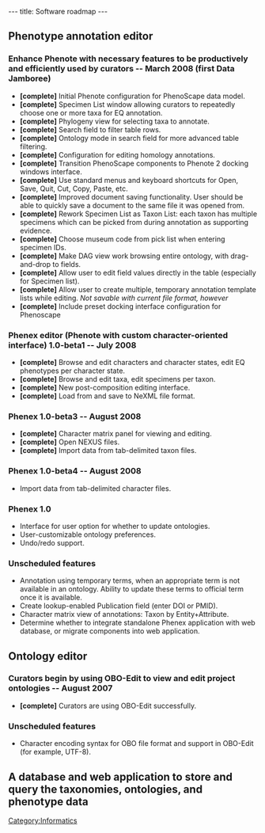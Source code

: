---
title: Software roadmap
---

==Phenotype annotation editor==
===Enhance Phenote with necessary features to be productively and efficiently used by curators -- March 2008 (first Data Jamboree)===
* '''[complete]''' Initial Phenote configuration for PhenoScape data model.
* '''[complete]''' Specimen List window allowing curators to repeatedly choose one or more taxa for EQ annotation.
* '''[complete]''' Phylogeny view for selecting taxa to annotate.
* '''[complete]''' Search field to filter table rows.
* '''[complete]''' Ontology mode in search field for more advanced table filtering.
* '''[complete]''' Configuration for editing homology annotations.
* '''[complete]''' Transition PhenoScape components to Phenote 2 docking windows interface.
* '''[complete]''' Use standard menus and keyboard shortcuts for Open, Save, Quit, Cut, Copy, Paste, etc.
* '''[complete]''' Improved document saving functionality. User should be able to quickly save a document to the same file it was opened from.
* '''[complete]''' Rework Specimen List as Taxon List: each taxon has multiple specimens which can be picked from during annotation as supporting evidence.
* '''[complete]''' Choose museum code from pick list when entering specimen IDs.
* '''[complete]''' Make DAG view work browsing entire ontology, with drag-and-drop to fields.
* '''[complete]''' Allow user to edit field values directly in the table (especially for Specimen list).
* '''[complete]''' Allow user to create multiple, temporary annotation template lists while editing.  ''Not savable with current file format, however''
* '''[complete]''' Include preset docking interface configuration for Phenoscape

===Phenex editor (Phenote with custom character-oriented interface) 1.0-beta1 -- July 2008===
* '''[complete]''' Browse and edit characters and character states, edit EQ phenotypes per character state.
* '''[complete]''' Browse and edit taxa, edit specimens per taxon.
* '''[complete]''' New post-composition editing interface.
* '''[complete]''' Load from and save to NeXML file format.

===Phenex 1.0-beta3 -- August 2008===
* '''[complete]''' Character matrix panel for viewing and editing.
* '''[complete]''' Open NEXUS files.
* '''[complete]''' Import data from tab-delimited taxon files.

===Phenex 1.0-beta4 -- August 2008===
* Import data from tab-delimited character files.

===Phenex 1.0===
* Interface for user option for whether to update ontologies.
* User-customizable ontology preferences.
* Undo/redo support.

===Unscheduled features===
* Annotation using temporary terms, when an appropriate term is not available in an ontology. Ability to update these terms to official term once it is available.
* Create lookup-enabled Publication field (enter DOI or PMID).
* Character matrix view of annotations: Taxon by Entity+Attribute.
* Determine whether to integrate standalone Phenex application with web database, or migrate components into web application.

==Ontology editor==
===Curators begin by using OBO-Edit to view and edit project ontologies -- August 2007===
* '''[complete]''' Curators are using OBO-Edit successfully.

===Unscheduled features===
* Character encoding syntax for OBO file format and support in OBO-Edit (for example, UTF-8).

==A database and web application to store and query the taxonomies, ontologies, and phenotype data==

[[Category:Informatics]]